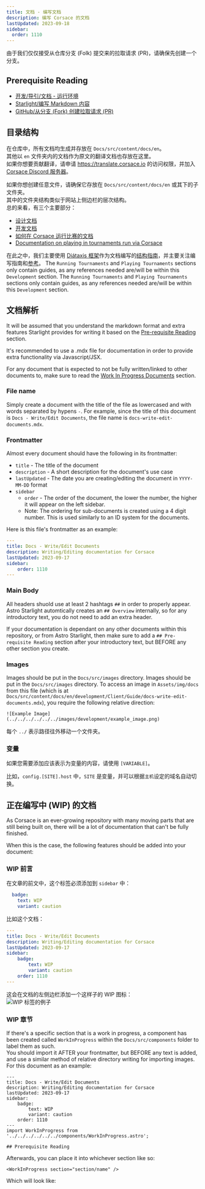 ```yaml
---
title: 文档 - 编写文档
description: 编写 Corsace 的文档
lastUpdated: 2023-09-18
sidebar:
  order: 1110
---
```



由于我们仅仅接受从仓库分支 (Folk) 提交来的拉取请求 (PR)，请确保先创建一个分支。

## Prerequisite Reading

* [开发/导引/文档 - 运行环境](../docs-running-environment)
* [Starlight/编写 Markdown 内容](https://starlight.astro.build/guides/authoring-content/)
* [GitHub/从分支 (Fork) 创建拉取请求 (PR)](https://docs.github.com/en/pull-requests/collaborating-with-pull-requests/proposing-changes-to-your-work-with-pull-requests/creating-a-pull-request-from-a-fork)

## 目录结构

在仓库中，所有文档均生成并存放在 `Docs/src/content/docs/en`。\
其他以 `en` 文件夹内的文档作为原文的翻译文档也存放在这里。\
如果你想要贡献翻译，请申请 https://translate.corsace.io 的访问权限，并加入 [Corsace Discord 服务器](https://discord.gg/Z6vEMsr)。

如果你想创建任意文件，请确保它存放在 `Docs/src/content/docs/en` 或其下的子文件夹。\
其中的文件夹结构类似于网站上侧边栏的层次结构。\
总的来看，有三个主要部分：

* [设计文档](design)
* [开发文档](development)
* [如何在 Corsace 运行比赛的文档](tournaments)
* [Documentation on playing in tournaments run via Corsace](../../../../tournament_play)

在此之中，我们主要使用 [Diátaxis 框架](https://diataxis.fr/)作为文档编写的[结构指南](https://diataxis.fr/how-to-guides/)，并主要关注编写指南和[参考](https://diataxis.fr/reference/)。 The `Running Tournaments` and `Playing Tournaments` sections only contain guides, as any references needed are/will be within this `Development` section. The `Running Tournaments` and `Playing Tournaments` sections only contain guides, as any references needed are/will be within this `Development` section.

## 文档解析

It will be assumed that you understand the markdown format and extra features Starlight provides for writing it based on the [Pre-requisite Reading](#pre-requisite-reading) section.

It's recommended to use a .mdx file for documentation in order to provide extra functionality via Javascript/JSX.

For any document that is expected to not be fully written/linked to other documents to, make sure to read the [Work In Progress Documents](#work-in-progress-documents) section.

### File name

Simply create a document with the title of the file as lowercased and with words separated by hypens `-`.
For example, since the title of this document is `Docs - Write/Edit Documents`, the file name is `docs-write-edit-documents.mdx`.

### Frontmatter

Almost every document should have the following in its frontmatter:

* `title` - The title of the document
* `description` - A short description for the document's use case
* `lastUpdated` - The date you are creating/editing the document in `YYYY-MM-DD` format
* `sidebar`
  * `order` - The order of the document, the lower the number, the higher it will appear on the left sidebar.
  * Note: The ordering for sub-documents is created using a 4 digit number. This is used similarly to an ID system for the documents.

Here is this file's frontmatter as an example:

```yml
---
title: Docs - Write/Edit Documents
description: Writing/Editing documentation for Corsace
lastUpdated: 2023-09-17
sidebar:
    order: 1110
---
```

### Main Body

All headers shuold use at least 2 hashtags `##` in order to properly appear.\
Astro Starlight automtically creates an `## Overview` internally, so for any introductory text, you do not need to add an extra header.

If your documentation is dependant on any other documents within this repository, or from Astro Starlight, then make sure to add a `## Pre-requisite Reading` section after your introductory text, but BEFORE any other section you create.

### Images

Images should be put in the `Docs/src/images` directory. Images should be put in the `Docs/src/images` directory.
To access an image in `Assets/img/docs` from this file (which is at `Docs/src/content/docs/en/development/Client/Guide/docs-write-edit-documents.mdx`), you require the following relative direction:

```mdx
![Example Image](../../../../../../images/development/example_image.png)
```

每个 `../` 表示路径往外移动一个文件夹。

### 变量

如果您需要添加应该表示为变量的内容，请使用 `[VARIABLE]`。

比如，`config.[SITE].host` 中，`SITE` 是变量，并可以根据`主机`设定的域名自动切换。

## 正在编写中 (WIP) 的文档

As Corsace is an ever-growing repository with many moving parts that are still being built on, there will be a lot of documentation that can't be fully finished.

When this is the case, the following features should be added into your document:

### WIP 前言

在文章的前文中，这个标签必须添加到 `sidebar` 中：

```yml
  badge:
    text: WIP
    variant: caution
```

比如这个文档：

```yml
---
title: Docs - Write/Edit Documents
description: Writing/Editing documentation for Corsace
lastUpdated: 2023-09-17
sidebar:
    badge:
        text: WIP
        variant: caution
    order: 1110
---
```

这会在文档的左侧边栏添加一个这样子的 WIP 图标：\
![WIP 标签的例子](../../../../../../images/development/wip_example.png)

### WIP 章节

If there's a specific section that is a work in progress, a component has been created called `WorkInProgress` within the `Docs/src/components` folder to label them as such.\
You should import it AFTER your frontmatter, but BEFORE any text is added, and use a similar method of relative directory writing for importing images.\
For this document as an example:

```mdx
---
title: Docs - Write/Edit Documents
description: Writing/Editing documentation for Corsace
lastUpdated: 2023-09-17
sidebar:
    badge:
        text: WIP
        variant: caution
    order: 1110
---
import WorkInProgress from '../../../../../../components/WorkInProgress.astro';

## Prerequisite Reading
```

Afterwards, you can place it into whichever section like so:

```mdx
<WorkInProgress section="section/name" />
```

Which will look like:

<WorkInProgress section="section/name" />
